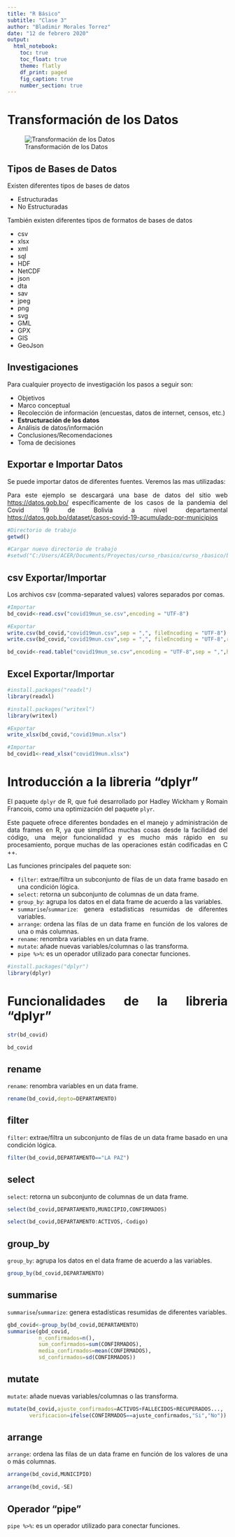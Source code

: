 ```yaml
---
title: "R Básico"
subtitle: "Clase 3"
author: "Bladimir Morales Torrez"
date: "12 de febrero 2020"
output: 
  html_notebook:
    toc: true
    toc_float: true
    theme: flatly
    df_print: paged
    fig_caption: true
    number_section: true
---
```


<style>
body {
text-align: justify}
}
</style>

# Transformación de los Datos

![Transformación de los Datos](./img/datos.png)

## Tipos de Bases de Datos

Existen diferentes tipos de bases de datos

* Estructuradas
* No Estructuradas

También existen diferentes tipos de formatos de bases de datos

* csv
* xlsx
* xml
* sql
* HDF
* NetCDF
* json
* dta
* sav
* jpeg
* png
* svg
* GML
* GPX
* GIS
* GeoJson

## Investigaciones

Para cualquier proyecto de investigación los pasos a seguir son:

* Objetivos
* Marco conceptual
* Recolección de información (encuestas, datos de internet, censos, etc.)
* **Estructuración de los datos**
* Análisis de datos/información
* Conclusiones/Recomendaciones
* Toma de decisiones

## Exportar e Importar Datos

Se puede importar datos de diferentes fuentes. Veremos las mas utilizadas:

Para este ejemplo se descargará una base de datos del sitio web <https://datos.gob.bo/> específicamente de los casos de la pandemia del  Covid 19 de Bolivia a nivel departamental <https://datos.gob.bo/dataset/casos-covid-19-acumulado-por-municipios>

```r
#Directorio de trabajo
getwd()
```

```r
#Cargar nuevo directorio de trabajo
#setwd("C:/Users/ACER/Documents/Proyectos/curso_rbasico/curso_rbasico/bd")
```

## csv Exportar/Importar

Los archivos csv (comma-separated values) valores separados por comas.

```r
#Importar
bd_covid<-read.csv("covid19mun_se.csv",encoding = "UTF-8")
```

```r
#Exportar
write.csv(bd_covid,"covid19mun.csv",sep = ",", fileEncoding = "UTF-8")
write.csv(bd_covid,"covid19mun.csv",sep = ",", fileEncoding = "UTF-8",row.names = FALSE)
```

```r
bd_covid<-read.table("covid19mun_se.csv",encoding = "UTF-8",sep = ",",header=TRUE)
```

## Excel Exportar/Importar

```r
#install.packages("readxl")
library(readxl)
```
```r
#install.packages("writexl")
library(writexl)
```

```r
#Exportar
write_xlsx(bd_covid,"covid19mun.xlsx")
```

```r
#Importar
bd_covid1<-read_xlsx("covid19mun.xlsx")
```


# Introducción a la libreria "dplyr"

El paquete `dplyr` de R, que fué desarrollado por Hadley Wickham y Romain Francois, como una optimización del paquete `plyr`.

Este paquete ofrece diferentes bondades en el manejo y administración de data frames en R, ya que simplifica muchas cosas desde la facilidad del código, una mejor funcionalidad y es mucho más rápido en su procesamiento, porque muchas de las operaciones están codificadas en C ++.

Las funciones principales del paquete son:

* `filter`: extrae/filtra un subconjunto de filas de un data frame basado en una condición lógica.
* `select`: retorna un subconjunto de columnas de un data frame.
* `group_by`: agrupa los datos en el data frame de acuerdo a las variables.
* `summarise`/`summarize`: genera estadísticas resumidas de diferentes variables.
* `arrange`: ordena las filas de un data frame en función de los valores de una o más columnas.
* `rename`: renombra variables en un data frame.
* `mutate`: añade nuevas variables/columnas o las transforma.
* `pipe %>%`: es un operador utilizado para conectar funciones. 

```r
#install.packages("dplyr")
library(dplyr)
```


# Funcionalidades de la libreria "dplyr"

```r
str(bd_covid)
```

```r
bd_covid
```

## rename

`rename`: renombra variables en un data frame.

```r
rename(bd_covid,depto=DEPARTAMENTO)
```

## filter

`filter`: extrae/filtra un subconjunto de filas de un data frame basado en una condición lógica.

```r
filter(bd_covid,DEPARTAMENTO=="LA PAZ")
```

## select

`select`: retorna un subconjunto de columnas de un data frame.

```r
select(bd_covid,DEPARTAMENTO,MUNICIPIO,CONFIRMADOS)
```

```r
select(bd_covid,DEPARTAMENTO:ACTIVOS,-Codigo)
```


## group_by

`group_by`: agrupa los datos en el data frame de acuerdo a las variables.

```r
group_by(bd_covid,DEPARTAMENTO)
```

## summarise

`summarise`/`summarize`: genera estadísticas resumidas de diferentes variables.

```r
gbd_covid<-group_by(bd_covid,DEPARTAMENTO)
summarise(gbd_covid,
          n_confirmados=n(),
          sum_confirmados=sum(CONFIRMADOS),
          media_confirmados=mean(CONFIRMADOS),
          sd_confirmados=sd(CONFIRMADOS))
```

## mutate

`mutate`: añade nuevas variables/columnas o las transforma.

```r
mutate(bd_covid,ajuste_confirmados=ACTIVOS+FALLECIDOS+RECUPERADOS...,
       verificacion=ifelse(CONFIRMADOS==ajuste_confirmados,"Si","No"))
```


## arrange

`arrange`: ordena las filas de un data frame en función de los valores de una o más columnas.

```r
arrange(bd_covid,MUNICIPIO)
```

```r
arrange(bd_covid,-SE)
```


## Operador "pipe"

`pipe %>%`: es un operador utilizado para conectar funciones. 

```r

```

